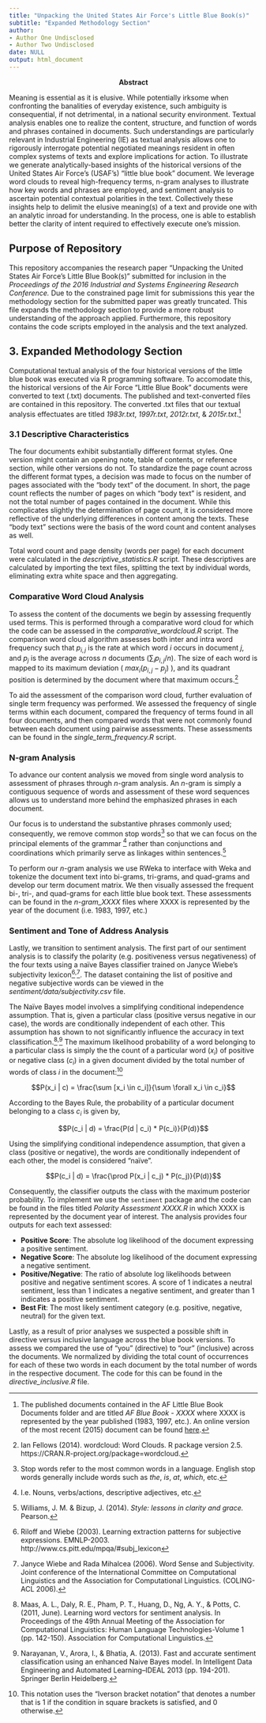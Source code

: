 ```yaml
---
title: "Unpacking the United States Air Force's Little Blue Book(s)"
subtitle: "Expanded Methodology Section"
author:
- Author One Undisclosed
- Author Two Undisclosed
date: NULL
output: html_document
---
```


<center>
**Abstract**
</center>
Meaning is essential as it is elusive. While potentially irksome when confronting the banalities of everyday existence, such ambiguity is consequential, if not detrimental, in a national security environment. Textual analysis enables one to realize the content, structure, and function of words and phrases contained in documents. Such understandings are particularly relevant in Industrial Engineering (IE) as textual analysis allows one to rigorously interrogate potential negotiated meanings resident in often complex systems of texts and explore implications for action. To illustrate we generate analytically-based insights of the historical versions of the United States Air Force's (USAF's) "little blue book" document. We leverage word clouds to reveal high-frequency terms, n-gram analyses to illustrate how key words and phrases are employed, and sentiment analysis to ascertain potential contextual polarities in the text. Collectively these insights help to delimit the elusive meaning(s) of a text and provide one with an analytic inroad for understanding. In the process, one is able to establish better the clarity of intent required to effectively execute one's mission.

## Purpose of Repository
This repository accompanies the research paper "Unpacking the United States Air Force's Little Blue Book(s)" submitted for inclusion in the *Proceedings of the 2016 Industrial and Systems Engineering Research Conference.*  Due to the constrained page limit for submissions this year the methodology section for the submitted paper was greatly truncated. This file expands the methodology section to provide a more robust understanding of the approach applied. Furthermore, this repository contains the code scripts employed in the analysis and the text analyzed.


## 3. Expanded Methodology Section
Computational textual analysis of the four historical versions of the little blue book was executed via R programming software. To accomodate this, the historical versions of the Air Force "Little Blue Book" documents were converted to text (.txt) documents. The published and text-converted files are contained in this repository. The converted .txt files that our textual analysis effectuates are titled *1983r.txt*, *1997r.txt*, *2012r.txt*, & *2015r.txt*.[^documents]  


### 3.1 Descriptive Characteristics
The four documents exhibit substantially different format styles. One version might contain an opening note, table of contents, or reference section, while other versions do not. To standardize the page count across the different format types, a decision was made to focus on the number of pages associated with the "body text" of the document. In short, the page count reflects the number of pages on which "body text" is resident, and not the total number of pages contained in the document. While this complicates slightly the determination of page count, it is considered more reflective of the underlying differences in content among the texts. These "body text" sections were the basis of the word count and content analyses as well.

Total word count and page density (words per page) for each document were calculated in the *descriptive_statistics.R* script. These descriptives are calculated by importing the text files, splitting the text by individual words, eliminating extra white space and then aggregating.  


### Comparative Word Cloud Analysis
To assess the content of the documents we begin by assessing frequently used terms.  This is performed through a comparative word cloud for which the code can be assessed in the *comparative_wordcloud.R* script. The comparison word cloud algorithm assesses both inter and intra word frequency such that $p_{i,j}$ is the rate at which word $i$ occurs in document $j$, and $p_j$ is the average across $n$ documents ($\sum_{i}p_{i,j}/n$). The size of each word is mapped to its maximum deviation ( $max_i(p_{i,j}-p_j)$ ), and its quadrant position is determined by the document where that maximum occurs.[^cite_wordcloud]

To aid the assessment of the comparison word cloud, further evaluation of single term frequency was performed.  We assessed the frequency of single terms within each document, compared the frequency of terms found in all four documents, and then compared words that were not commonly found between each document using pairwise assessments.  These assessments can be found in the *single_term_frequency.R* script.



### N-gram Analysis
To advance our content analysis we moved from single word analysis to assessment of phrases through $n$-gram analysis. An $n$-gram is simply a contiguous sequence of words and assessment of these word sequences allows us to understand more behind the emphasized phrases in each document. 

Our focus is to understand the substantive phrases commonly used; consequently, we remove common stop words[^stop_words] so that we can focus on the principal elements of the grammar [^nouns] rather than conjunctions and coordinations which primarily serve as linkages within sentences.[^style]  

To perform our $n$-gram analysis we use RWeka to interface with Weka and tokenize the document text into bi-grams, tri-grams, and quad-grams and develop our term document matrix. We then visually assessed the frequent bi-, tri-, and quad-grams for each little blue book text. These assessments can be found in the *n-gram_XXXX* files where XXXX is represented by the year of the document (i.e. 1983, 1997, etc.) 

### Sentiment and Tone of Address Analysis
Lastly, we transition to sentiment analysis. The first part of our sentiment analysis is to classify the polarity (e.g. positiveness versus negativeness) of the four texts using a naïve Bayes classifier trained on Janyce Wiebe's subjectivity lexicon[^lexicon1]$^,$[^lexicon2].  The dataset containing the list of positive and negative subjective words can be viewed in the *sentiment/data/subjectivity.csv* file.  

The Naïve Bayes model involves a simplifying conditional independence assumption.
That is, given a particular class (positive versus negative in our case), the words are conditionally independent of each other. This assumption has shown to not significantly influence the accuracy in text classification.[^bayes1]$^,$[^bayes2]  The maximum likelihood probability of a word belonging to a particular class  is simply the the count of a particular word ($x_i$) of positive or negative class ($c_i$) in a given document divided by the total number of words of class $i$ in the document:[^iverson]

$$P(x_i | c) = \frac{\sum [x_i \in c_i]}{\sum \forall x_i \in c_i}$$

According to the Bayes Rule, the probability of a particular document belonging to
a class $c_i$ is given by,

$$P(c_i | d) = \frac{P(d | c_i) * P(c_i)}{P(d)}$$

Using the simplifying conditional independence assumption, that given a class
(positive or negative), the words are conditionally independent of each other, the model is considered "naïve".

$$P(c_i | d) = \frac{\prod P(x_i | c_j) * P(c_j)}{P(d)}$$

Consequently, the classifier outputs the class with the maximum posterior probability. To implement we use the `sentiment` package and the code can be found in the files titled *Polarity Assessment XXXX.R* in which XXXX is represented by the document year of interest. The analysis provides four outputs for each text assessed:

* **Positive Score**:  The absolute log likelihood of the document expressing a positive sentiment.
* **Negative Score**: The absolute log likelihood of the document expressing a negative sentiment.
* **Positive/Negative**:  The ratio of absolute log likelihoods between positive and negative sentiment scores. A score of 1 indicates a neutral sentiment, less than 1 indicates a negative sentiment, and greater than 1 indicates a positive sentiment.
* **Best Fit**: The most likely sentiment category (e.g. positive, negative, neutral) for the given text.

Lastly, as a result of prior analyses we suspected a possible shift in directive versus inclusive language across the blue book versions.  To assess we compared the use of "you" (directive) to "our" (inclusive) across the documents.  We normalized by dividing the total count of occurrences for each of these two words in each document by the total number of words in the respective document. The code for this can be found in the *directive_inclusive.R* file.






[^documents]: The published documents contained in the AF Little Blue Book Documents folder and are titled *AF Blue Book - XXXX* where XXXX is represented by the year published (1983, 1997, etc.). An online version of the most recent (2015) document can be found [here](http://www.e-publishing.af.mil/shared/media/document/AFD-150826-047.pdf).

[^stop_words]: Stop words refer to the most common words in a language. English stop words generally include words such as *the*, *is*, *at*, *which*, etc. 

[^cite_wordcloud]: Ian Fellows (2014). wordcloud: Word Clouds. R package version 2.5.
  https://CRAN.R-project.org/package=wordcloud.
  
[^nouns]: I.e. Nouns, verbs/actions, descriptive adjectives, etc.

[^style]: Williams, J. M. & Bizup, J. (2014). *Style: lessons in clarity and grace.* Pearson.

[^lexicon1]: Riloff and Wiebe (2003). Learning extraction patterns for subjective expressions. EMNLP-2003. http://www.cs.pitt.edu/mpqa/#subj_lexicon
[^lexicon2]: Janyce Wiebe and Rada Mihalcea (2006). Word Sense and Subjectivity. Joint conference of the International Committee on Computational Linguistics and the Association for Computational Linguistics. (COLING-ACL 2006).

[^bayes1]: Maas, A. L., Daly, R. E., Pham, P. T., Huang, D., Ng, A. Y., & Potts, C. (2011, June). Learning word vectors for sentiment analysis. In Proceedings of the 49th Annual Meeting of the Association for Computational Linguistics: Human Language Technologies-Volume 1 (pp. 142-150). Association for Computational Linguistics.

[^bayes2]: Narayanan, V., Arora, I., & Bhatia, A. (2013). Fast and accurate sentiment classification using an enhanced Naive Bayes model. In Intelligent Data Engineering and Automated Learning–IDEAL 2013 (pp. 194-201). Springer Berlin Heidelberg.

[^iverson]: This notation uses the "Iverson bracket notation" that denotes a number that is 1 if the condition in square brackets is satisfied, and 0 otherwise.